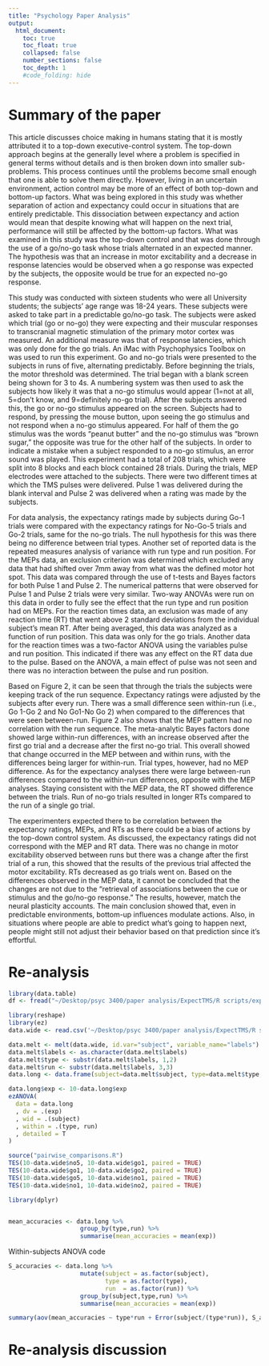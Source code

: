 ```yaml
---
title: "Psychology Paper Analysis"
output:
  html_document:
    toc: true
    toc_float: true
    collapsed: false
    number_sections: false
    toc_depth: 1
    #code_folding: hide
---
```


# Summary of the paper

This article discusses choice making in humans stating that it is mostly attributed it to a top-down executive-control system. The top-down approach begins at the generally level where a problem is specified in general terms without details and is then broken down into smaller sub- problems. This process continues until the problems become small enough that one is able to solve them directly. However, living in an uncertain environment, action control may be more of an effect of both top-down and bottom-up factors. What was being explored in this study was whether separation of action and expectancy could occur in situations that are entirely predictable. This dissociation between expectancy and action would mean that despite knowing what will happen on the next trial, performance will still be affected by the bottom-up factors. What was examined in this study was the top-down control and that was done through the use of a go/no-go task whose trials alternated in an expected manner. The hypothesis was that an increase in motor excitability and a decrease in response latencies would be observed when a go response was expected by the subjects, the opposite would be true for an expected no-go response.

This study was conducted with sixteen students who were all University students; the subjects’ age range was 18-24 years. These subjects were asked to take part in a predictable go/no-go task. The subjects were asked which trial (go or no-go) they were expecting and their muscular responses to transcranial magnetic stimulation of the primary motor cortex was measured. An additional measure was that of response latencies, which was only done for the go trials. An iMac with Psychophysics Toolbox on was used to run this experiment. Go and no-go trials were presented to the subjects in runs of five, alternating predictably. Before beginning the trials, the motor threshold was determined. The trial began with a blank screen being shown for 3 to 4s. A numbering system was then used to ask the subjects how likely it was that a no-go stimulus would appear (1=not at all, 5=don’t know, and 9=definitely no-go trial). After the subjects answered this, the go or no-go stimulus appeared on the screen. Subjects had to respond, by pressing the mouse button, upon seeing the go stimulus and not respond when a no-go stimulus appeared. For half of them the go stimulus was the words “peanut butter” and the no-go stimulus was “brown sugar,” the opposite was true for the other half of the subjects. In order to indicate a mistake when a subject responded to a no-go stimulus, an error sound was played. This experiment had a total of 208 trials, which were split into 8 blocks and each block contained 28 trials. During the trials, MEP electrodes were attached to the subjects. There were two different times at which the TMS pulses were delivered. Pulse 1 was delivered during the blank interval and Pulse 2 was delivered when a rating was made by the subjects.

For data analysis, the expectancy ratings made by subjects during Go-1 trials were compared with the expectancy ratings for No-Go-5 trials and Go-2 trials, same for the no-go trials. The null hypothesis for this was there being no difference between trial types. Another set of reported data is the repeated measures analysis of variance with run type and run position. For the MEPs data, an exclusion criterion was determined which excluded any data that had shifted over 7mm away from what was the defined motor hot spot. This data was compared through the use of t-tests and Bayes factors for both Pulse 1 and Pulse 2. The numerical patterns that were observed for Pulse 1 and Pulse 2 trials were very similar. Two-way ANOVAs were run on this data in order to fully see the effect that the run type and run position had on MEPs. For the reaction times data, an exclusion was made of any reaction time (RT) that went above 2 standard deviations from the individual subject’s mean RT. After being averaged, this data was analyzed as a function of run position. This data was only for the go trials. Another data for the reaction times was a two-factor ANOVA using the variables pulse and run position. This indicated if
there was any effect on the RT data due to the pulse. Based on the ANOVA, a main effect of pulse was not seen and there was no interaction between the pulse and run position.

Based on Figure 2, it can be seen that through the trials the subjects were keeping track of the run sequence. Expectancy ratings were adjusted by the subjects after every run. There was a small difference seen within-run (i.e., Go 1-Go 2 and No Go1-No Go 2) when compared to the differences that were seen between-run. Figure 2 also shows that the MEP pattern had no correlation with the run sequence. The meta-analytic Bayes factors done showed large within-run differences, with an increase observed after the first go trial and a decrease after the first no-go trial. This overall showed that change occurred in the MEP between and within runs, with the differences being larger for within-run. Trial types, however, had no MEP difference. As for the expectancy analyses there were large between-run differences compared to the within-run differences, opposite with the MEP analyses. Staying consistent with the MEP data, the RT showed difference between the trials. Run of no-go trials resulted in longer RTs compared to the run of a single go trial.

The experimenters expected there to be correlation between the expectancy ratings, MEPs, and RTs as there could be a bias of actions by the top-down control system. As discussed, the expectancy ratings did not correspond with the MEP and RT data. There was no change in motor excitability observed between runs but there was a change after the first trial of a run, this showed that the results of the previous trial affected the motor excitability. RTs decreased as go trials went on. Based on the differences observed in the MEP data, it cannot be concluded that the changes are not due to the “retrieval of associations between the cue or stimulus and the go/no-go response.” The results, however, match the neural plasticity accounts. The main conclusion showed that, even in predictable environments, bottom-up influences modulate actions. Also, in situations where people are able to predict what’s going to happen next, people might still not adjust their behavior based on that prediction since it’s effortful.

# Re-analysis

```r
library(data.table)
df <- fread("~/Desktop/psyc 3400/paper analysis/ExpectTMS/R scripts/expectancy.csv")
```

```r
library(reshape)
library(ez)
data.wide <- read.csv('~/Desktop/psyc 3400/paper analysis/ExpectTMS/R scripts/expectancy.csv')

data.melt <- melt(data.wide, id.var="subject", variable_name="labels")
data.melt$labels <- as.character(data.melt$labels)
data.melt$type <- substr(data.melt$labels, 1,2)
data.melt$run <- substr(data.melt$labels, 3,3)
data.long <- data.frame(subject=data.melt$subject, type=data.melt$type, run=data.melt$run, exp=data.melt$value)

data.long$exp <- 10-data.long$exp
ezANOVA(
  data = data.long 
  , dv = .(exp)
  , wid = .(subject)
  , within = .(type, run)
  , detailed = T
)

source("pairwise_comparisons.R") 
TES(10-data.wide$no5, 10-data.wide$go1, paired = TRUE)
TES(10-data.wide$go1, 10-data.wide$go2, paired = TRUE)
TES(10-data.wide$go5, 10-data.wide$no1, paired = TRUE)
TES(10-data.wide$no1, 10-data.wide$no2, paired = TRUE)
```

```r
library(dplyr)


mean_accuracies <- data.long %>%
                    group_by(type,run) %>%
                    summarise(mean_accuracies = mean(exp))
```





Within-subjects ANOVA code
```r
S_accuracies <- data.long %>%
                    mutate(subject = as.factor(subject),
                           type = as.factor(type),
                           run  = as.factor(run)) %>%
                    group_by(subject,type,run) %>%
                    summarise(mean_accuracies = mean(exp))

summary(aov(mean_accuracies ~ type*run + Error(subject/(type*run)), S_accuracies))
```


# Re-analysis discussion

